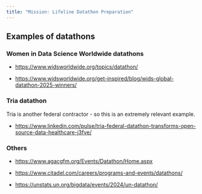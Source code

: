 ```yaml
---
title: "Mission: Lifeline Datathon Preparation"
---
```


## Examples of datathons

### Women in Data Science Worldwide datathons

-   <https://www.widsworldwide.org/topics/datathon/>

-   <https://www.widsworldwide.org/get-inspired/blog/wids-global-datathon-2025-winners/>

### Tria datathon

Tria is another federal contractor - so this is an extremely relevant example.

-   <https://www.linkedin.com/pulse/tria-federal-datathon-transforms-open-source-data-healthcare-j3fve/>

### Others

-   <https://www.agacgfm.org/Events/Datathon/Home.aspx>

-   <https://www.citadel.com/careers/programs-and-events/datathons/>

-   <https://unstats.un.org/bigdata/events/2024/un-datathon/>
